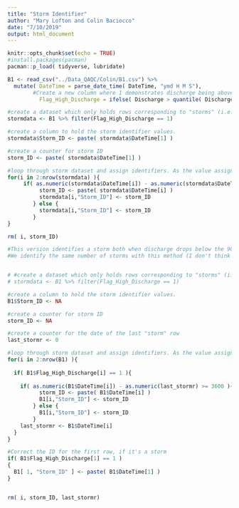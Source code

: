 ```yaml
---
title: "Storm Identifier"
author: "Mary Lofton and Colin Baciocco"
date: "7/10/2019"
output: html_document
---
```


```r
knitr::opts_chunk$set(echo = TRUE)
#install.packages(pacman)
pacman::p_load( tidyverse, lubridate)
```



```r

B1 <- read_csv("../Data_QAQC/Colin/B1.csv") %>%
  mutate( DateTime = parse_date_time( DateTime, "ymd H M S"),
        #Create a new column where 1 demonstrates discharge being above the 90th percentile, 0 means it is not
          Flag_High_Discharge = ifelse( Discharge > quantile( Discharge, 0.9, names = FALSE), 1, 0) )
```


```r
#create a dataset which only holds rows corresponding to "storms" (i.e. rows where discharge is at or above the 90th quantile )
stormdata <- B1 %>% filter(Flag_High_Discharge == 1)

#create a column to hold the storm identifier values.
stormdata$Storm_ID <- paste( stormdata$DateTime[1] )

#create a counter for storm ID
storm_ID <- paste( stormdata$DateTime[1] ) 

#loop through storm dataset and assign identifiers. As the value assigned to each row depends on values in the row before it, the loop starts on the second row. We initially filled the Storm_ID column with storm DateTimes to avoid the first row's storm identifier being blank.
for(i in 2:nrow(stormdata) ){
     if( as.numeric(stormdata$DateTime[i]) - as.numeric(stormdata$DateTime[i-1]) >= 3600 ){
          storm_ID <- paste( stormdata$DateTime[i] )
          stormdata[i,"Storm_ID"] <- storm_ID
        } else {
          stormdata[i,"Storm_ID"] <- storm_ID
        }
}

rm( i, storm_ID)
```


```r
#This version identifies a storm both when discharge drops below the 90th percentile, and when it's been over an hour since the last "storm" row. To do this, it works with the full, finalized dataset instead of only the portion including storms. 
#We identify the same number of storms with this method (I don't think there are all that many events where discharge bottoms out RIGHT below the 90th percentile and then jumps back up over it within the hour), but it's good to be thorough.


# #create a dataset which only holds rows corresponding to "storms" (i.e. rows where discharge is at or above the 90th quantile )
# stormdata <- B1 %>% filter(Flag_High_Discharge == 1)

#create a column to hold the storm identifier values.
B1$Storm_ID <- NA

#create a counter for storm ID
storm_ID <- NA

#create a counter for the date of the last "storm" row
last_stormr <- 0

#loop through storm dataset and assign identifiers. As the value assigned to each row depends on values in the row before it, the loop starts on the second row. This skipping may mean that the dataset starts with a storm the first row may be unidentified, but we manually correct the error with a line of code below.
for(i in 2:nrow(B1) ){
  
  if( B1$Flag_High_Discharge[i] == 1 ){
     
    if( as.numeric(B1$DateTime[i]) - as.numeric(last_stormr) >= 3600 ){
          storm_ID <- paste( B1$DateTime[i] )
          B1[i,"Storm_ID"] <- storm_ID
        } else {
          B1[i,"Storm_ID"] <- storm_ID
        }
    last_stormr <- B1$DateTime[i]
  }
}

#Correct the ID for the first row, if it's a storm 
if( B1$Flag_High_Discharge[1] == 1 )
{
  B1[ 1, "Storm_ID" ] <- paste( B1$DateTime[1] )
}


rm( i, storm_ID, last_stormr)
```